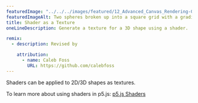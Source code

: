 ---
featuredImage: "../../../images/featured/12_Advanced_Canvas_Rendering-02_Shader_As_A_Texture-thumbnail.png"
featuredImageAlt: Two spheres broken up into a square grid with a gradient in each grid.
title: Shader as a Texture
oneLineDescription: Generate a texture for a 3D shape using a shader.

remix:
  - description: Revised by

    attribution:
      - name: Caleb Foss
        URL: https://github.com/calebfoss
---

Shaders can be applied to 2D/3D shapes as textures.

To learn more about using shaders in p5.js:
<a href="https://itp-xstory.github.io/p5js-shaders/">p5.js Shaders</a>
